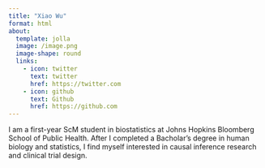 ```yaml
---
title: "Xiao Wu"
format: html
about:
  template: jolla
  image: /image.png
  image-shape: round
  links:
    - icon: twitter
      text: twitter
      href: https://twitter.com
    - icon: github
      text: Github
      href: https://github.com
---
```


I am a first-year ScM student in biostatistics at Johns Hopkins Bloomberg School of Public Health. After I completed a Bacholar's degree in human biology and statistics, I find myself interested in causal inference research and clinical trial design.


